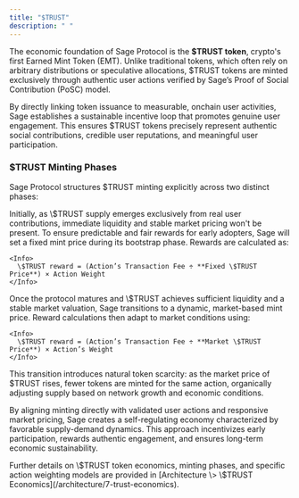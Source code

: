 ```yaml
---
title: "$TRUST"
description: " "
---
```


The economic foundation of Sage Protocol is the **\$TRUST token**, crypto's first Earned Mint Token (EMT). Unlike traditional tokens, which often rely on arbitrary distributions or speculative allocations, \$TRUST tokens are minted exclusively through authentic user actions verified by Sage’s Proof of Social Contribution (PoSC) model.

By directly linking token issuance to measurable, onchain user activities, Sage establishes a sustainable incentive loop that promotes genuine user engagement. This ensures \$TRUST tokens precisely represent authentic social contributions, credible user reputations, and meaningful user participation.

### \$TRUST Minting Phases

Sage Protocol structures \$TRUST minting explicitly across two distinct phases:

<Steps>
  <Step title="Phase 1: Fixed Mint Price (Bootstrap Phase)" iconType="regular">
    Initially, as \$TRUST supply emerges exclusively from real user contributions, immediate liquidity and stable market pricing won't be present. To ensure predictable and fair rewards for early adopters, Sage will set a fixed mint price during its bootstrap phase. Rewards are calculated as:

    <Info>
      \$TRUST reward = (Action’s Transaction Fee ÷ **Fixed \$TRUST Price**) × Action Weight
    </Info>
  </Step>
  <Step title="Phase 2: Market-driven Mint Price">
    Once the protocol matures and \$TRUST achieves sufficient liquidity and a stable market valuation, Sage transitions to a dynamic, market-based mint price. Reward calculations then adapt to market conditions using:

    <Info>
      \$TRUST reward = (Action’s Transaction Fee ÷ **Market \$TRUST Price**) × Action’s Weight
    </Info>
  </Step>
</Steps>

This transition introduces natural token scarcity: as the market price of \$TRUST rises, fewer tokens are minted for the same action, organically adjusting supply based on network growth and economic conditions.

By aligning minting directly with validated user actions and responsive market pricing, Sage creates a self-regulating economy characterized by favorable supply-demand dynamics. This approach incentivizes early participation, rewards authentic engagement, and ensures long-term economic sustainability.

<Info>
  Further details on \$TRUST token economics, minting phases, and specific action weighting models are provided in [Architecture \> \$TRUST Economics](/architecture/7-trust-economics).
</Info>